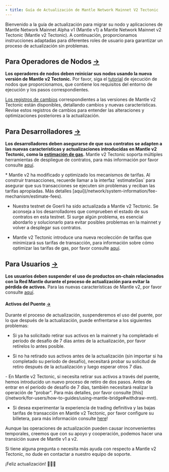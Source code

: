 ```yaml
---
- title: Guía de Actualización de Mantle Network Mainnet V2 Tectonic
---
```


Bienvenido a la guía de actualización para migrar su nodo y aplicaciones de Mantle Network Mainnet Alpha v1 (Mantle v1) a Mantle Network Mainnet v2 Tectonic (Mantle v2 Tectonic). A continuación, proporcionamos instrucciones adaptadas para diferentes roles de usuario para garantizar un proceso de actualización sin problemas.

## Para Operadores de Nodos [→](https://docs-v2.mantle.xyz/intro/migration-guides#for-node-operators)

**Los operadores de nodos deben reiniciar sus nodos usando la nueva versión de Mantle v2 Tectonic.** Por favor, siga el [tutorial](/network/for-node-operators/deployment-guides/mainnet-v1.1.1/deploying-a-rollup-verifier-replica-node-from-docker) de ejecución de nodos que proporcionamos, que contiene los requisitos del entorno de ejecución y los pasos correspondientes.

[Los registros de cambios](/network/for-node-operators/network-updates/changelogs/mantle-v2-v1.0.0) correspondientes a las versiones de Mantle v2 Tectonic están disponibles, detallando cambios y nuevas características. Revise estos registros de cambios para entender las alteraciones y optimizaciones posteriores a la actualización.

## Para Desarrolladores [→](https://docs-v2.mantle.xyz/intro/migration-guides#for-developers)

**Los desarrolladores deben asegurarse de que sus contratos se adapten a las nuevas características y actualizaciones introducidas en Mantle v2 Tectonic, como la **[**estimación de gas**](/network/system-information/fee-mechanism/estimate-fees#why-we-need-to-use-estimategas)**.** Mantle v2 Tectonic soporta múltiples herramientas de despliegue de contratos, para más información por favor consulte [aquí](/network/for-developers/how-to-guides/how-to-deploy-smart-contracts).

<Info>
  * Mantle v2 ha modificado y optimizado los mecanismos de tarifas. Al construir transacciones, recuerde llamar a la interfaz `estimateGas` para asegurar que sus transacciones se ejecuten sin problemas y reciban las tarifas apropiadas. Más detalles [aquí](/network/system-information/fee-mechanism/estimate-fees).

  * Nuestra testnet de Goerli ha sido actualizada a Mantle v2 Tectonic. Se aconseja a los desarrolladores que comprueben el estado de sus contratos en esta testnet. Si surge algún problema, es esencial abordarlo y solucionarlo para evitar posibles problemas en la mainnet y volver a desplegar sus contratos.

  * Mantle v2 Tectonic introduce una nueva recolección de tarifas que minimizará sus tarifas de transacción, para información sobre cómo optimizar las tarifas de gas, por favor consulte [aquí](/network/for-developers/optimize-your-transaction-fees).
</Info>

## Para Usuarios [→](https://docs-v2.mantle.xyz/intro/migration-guides#for-users)

**Los usuarios deben suspender el uso de productos on-chain relacionados con la Red Mantle durante el proceso de actualización para evitar la pérdida de activos.** Para las nuevas características de Mantle v2, por favor consulte [aquí](/es/network/introduction/whats-new-in-mantle-v2-everest).

#### Activos del Puente [→](https://docs-v2.mantle.xyz/intro/migration-guides#bridge-assets)

Durante el proceso de actualización, suspenderemos el uso del puente, por lo que después de la actualización, puede enfrentarse a los siguientes problemas:

* Si ya ha solicitado retirar sus activos en la mainnet y ha completado el período de desafío de 7 días antes de la actualización, por favor retírelos lo antes posible.

* Si no ha retirado sus activos antes de la actualización (sin importar si ha completado su período de desafío), necesitará probar su solicitud de retiro después de la actualización y luego esperar otros 7 días.

<Info>
  - En Mantle v2 Tectonic, si necesita retirar sus activos a través del puente, hemos introducido un nuevo proceso de retiro de dos pasos. Antes de entrar en el período de desafío de 7 días, también necesitará realizar la operación de "probar". Para más detalles, por favor consulte [this](/network/for-users/how-to-guides/using-mantle-bridge#withdraw-mnt).

  - Si desea experimentar la experiencia de trading definitiva y las bajas tarifas de transacción en Mantle v2 Tectonic, por favor configure su billetera, para más información consulte [here](/network/for-users/how-to-guides/connecting-wallet-to-mantle-network)!
</Info>

Aunque las operaciones de actualización pueden causar inconvenientes temporales, creemos que con su apoyo y cooperación, podemos hacer una transición suave de Mantle v1 a v2.

Si tiene alguna pregunta o necesita más ayuda con respecto a Mantle v2 Tectonic, no dude en contactar a nuestro equipo de soporte.

¡Feliz actualización! 🎉🎉🎉

